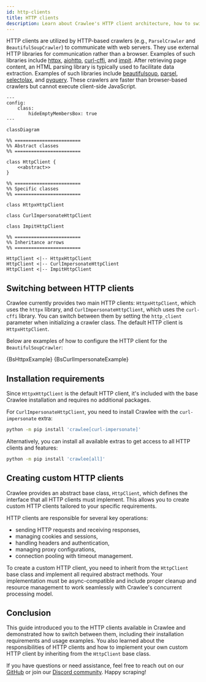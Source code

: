 ```yaml
---
id: http-clients
title: HTTP clients
description: Learn about Crawlee's HTTP client architecture, how to switch between different implementations, and create custom HTTP clients for specialized web scraping needs.
---
```




HTTP clients are utilized by HTTP-based crawlers (e.g., <ApiLink to="class/ParselCrawler">`ParselCrawler`</ApiLink> and <ApiLink to="class/BeautifulSoupCrawler">`BeautifulSoupCrawler`</ApiLink>) to communicate with web servers. They use external HTTP libraries for communication rather than a browser. Examples of such libraries include [httpx](https://pypi.org/project/httpx/), [aiohttp](https://pypi.org/project/aiohttp/), [curl-cffi](https://pypi.org/project/curl-cffi/), and [impit](https://apify.github.io/impit/). After retrieving page content, an HTML parsing library is typically used to facilitate data extraction. Examples of such libraries include [beautifulsoup](https://pypi.org/project/beautifulsoup4/), [parsel](https://pypi.org/project/parsel/), [selectolax](https://pypi.org/project/selectolax/), and [pyquery](https://pypi.org/project/pyquery/). These crawlers are faster than browser-based crawlers but cannot execute client-side JavaScript.

```mermaid
---
config:
    class:
        hideEmptyMembersBox: true
---

classDiagram

%% ========================
%% Abstract classes
%% ========================

class HttpClient {
    <<abstract>>
}

%% ========================
%% Specific classes
%% ========================

class HttpxHttpClient

class CurlImpersonateHttpClient

class ImpitHttpClient

%% ========================
%% Inheritance arrows
%% ========================

HttpClient <|-- HttpxHttpClient
HttpClient <|-- CurlImpersonateHttpClient
HttpClient <|-- ImpitHttpClient
```

## Switching between HTTP clients

Crawlee currently provides two main HTTP clients: <ApiLink to="class/HttpxHttpClient">`HttpxHttpClient`</ApiLink>, which uses the `httpx` library, and <ApiLink to="class/CurlImpersonateHttpClient">`CurlImpersonateHttpClient`</ApiLink>, which uses the `curl-cffi` library. You can switch between them by setting the `http_client` parameter when initializing a crawler class. The default HTTP client is <ApiLink to="class/HttpxHttpClient">`HttpxHttpClient`</ApiLink>.

Below are examples of how to configure the HTTP client for the <ApiLink to="class/BeautifulSoupCrawler">`BeautifulSoupCrawler`</ApiLink>:

<Tabs>
    <TabItem value="BeautifulSoupHttpxExample" label="BeautifulSoupCrawler with HTTPX">
        <RunnableCodeBlock className="language-python" language="python">
            {BsHttpxExample}
        </RunnableCodeBlock>
    </TabItem>
    <TabItem value="BeautifulSoupCurlImpersonateExample" label="BeautifulSoupCrawler with curl-cffi">
        <RunnableCodeBlock className="language-python" language="python">
            {BsCurlImpersonateExample}
        </RunnableCodeBlock>
    </TabItem>
</Tabs>

## Installation requirements

Since <ApiLink to="class/HttpxHttpClient">`HttpxHttpClient`</ApiLink> is the default HTTP client, it's included with the base Crawlee installation and requires no additional packages.

For <ApiLink to="class/CurlImpersonateHttpClient">`CurlImpersonateHttpClient`</ApiLink>, you need to install Crawlee with the `curl-impersonate` extra:

```sh
python -m pip install 'crawlee[curl-impersonate]'
```

Alternatively, you can install all available extras to get access to all HTTP clients and features:

```sh
python -m pip install 'crawlee[all]'
```

## Creating custom HTTP clients

Crawlee provides an abstract base class, <ApiLink to="class/HttpClient">`HttpClient`</ApiLink>, which defines the interface that all HTTP clients must implement. This allows you to create custom HTTP clients tailored to your specific requirements.

HTTP clients are responsible for several key operations:

- sending HTTP requests and receiving responses,
- managing cookies and sessions,
- handling headers and authentication,
- managing proxy configurations,
- connection pooling with timeout management.

To create a custom HTTP client, you need to inherit from the <ApiLink to="class/HttpClient">`HttpClient`</ApiLink> base class and implement all required abstract methods. Your implementation must be async-compatible and include proper cleanup and resource management to work seamlessly with Crawlee's concurrent processing model.

## Conclusion

This guide introduced you to the HTTP clients available in Crawlee and demonstrated how to switch between them, including their installation requirements and usage examples. You also learned about the responsibilities of HTTP clients and how to implement your own custom HTTP client by inheriting from the <ApiLink to="class/HttpClient">`HttpClient`</ApiLink> base class.

If you have questions or need assistance, feel free to reach out on our [GitHub](https://github.com/apify/crawlee-python) or join our [Discord community](https://discord.com/invite/jyEM2PRvMU). Happy scraping!
